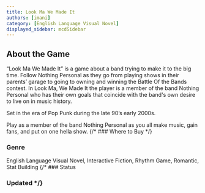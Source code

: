 ```yaml
---
title: Look Ma We Made It
authors: [imani]
category: [English Language Visual Novel]
displayed_sidebar: mcdSidebar
---
```


## About the Game
“Look Ma We Made It” is a game about a band trying to make it to the big time. Follow Nothing Personal as they go from playing shows in their parents’ garage to going to owning and winning the Battle Of the Bands contest.  In Look Ma, We Made It the player is a member of the band Nothing Personal who has their own goals that coincide with the band's own desire to live on in music history. 

Set in the era of Pop Punk during the late 90’s early 2000s. 

Play as a member of the band Nothing Personal as you all make music, gain fans, and put on one hella show.
{/* ### Where to Buy */}
### Genre 
English Language Visual Novel, Interactive Fiction, Rhythm Game, Romantic, Stat Building
{/* ### Status
### Updated */}